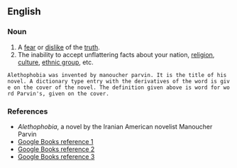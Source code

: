 ==English==

===Noun===
{{en-noun|-}}

# A [[fear]] or [[dislike]] of the [[truth]].
# The inability to accept unflattering facts about your nation, [[religion]], [[culture]], [[ethnic group]], etc.
 Alethophobia was invented by manoucher parvin. It is the title of his novel. A dictionary type entry with the derivatives of the word is give on the cover of the novel. The definition given above is word for word Parvin's, given on the cover. 

===References===
* ''Alethophobia'', a novel by the Iranian American novelist Manoucher Parvin
* [http://books.google.com/books?id=hUwaAAAAIAAJ&q=alethophobia&dq=alethophobia&pgis=1 Google Books reference 1]
* [http://books.google.com/books?id=teUEAAAAQAAJ&pg=PA10&dq=alethophobia Google Books reference 2]
* [http://books.google.com/books?id=vLIVAAAAYAAJ&pg=PA202&dq=alethophobia Google Books reference 3]